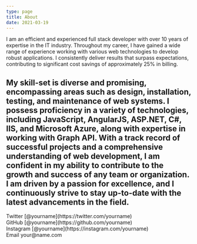 ```yaml
---
type: page
title: About
date: 2021-03-19
---
```




I am an efficient and experienced full stack developer with over 10 years of expertise in the IT industry. Throughout my career, I have gained a wide range of experience working with various web technologies to develop robust applications. I consistently deliver results that surpass expectations, contributing to significant cost savings of approximately 25% in billing.

My skill-set is diverse and promising, encompassing areas such as design, installation, testing, and maintenance of web systems. I possess proficiency in a variety of technologies, including JavaScript, AngularJS, ASP.NET, C#, IIS, and Microsoft Azure, along with expertise in working with Graph API.
With a track record of successful projects and a comprehensive understanding of web development, I am confident in my ability to contribute to the growth and success of any team or organization. I am driven by a passion for excellence, and I continuously strive to stay up-to-date with the latest advancements in the field.
---

<div>
  Twitter [@yourname](https://twitter.com/yourname)
  <br />
  GitHub [@yourname](https://github.com/yourname)
  <br />
  Instagram [@yourname](https://instagram.com/yourname)
  <br />
  Email your@name.com
</div>
